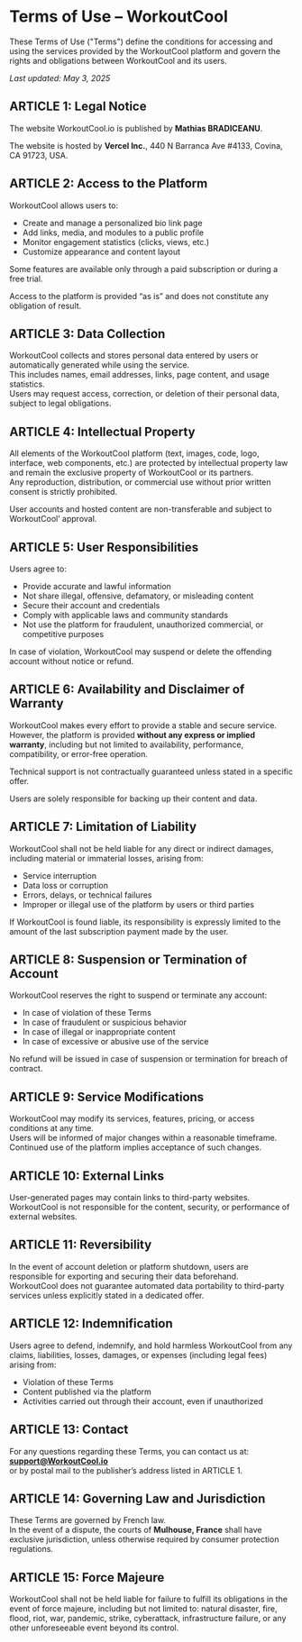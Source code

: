 # Terms of Use – WorkoutCool

These Terms of Use ("Terms") define the conditions for accessing and using the services provided by the WorkoutCool platform and govern the rights and obligations between WorkoutCool and its users.

_Last updated: May 3, 2025_

## ARTICLE 1: Legal Notice

The website WorkoutCool.io is published by **Mathias BRADICEANU**.

The website is hosted by **Vercel Inc.**, 440 N Barranca Ave #4133, Covina, CA 91723, USA.

## ARTICLE 2: Access to the Platform

WorkoutCool allows users to:

- Create and manage a personalized bio link page  
- Add links, media, and modules to a public profile  
- Monitor engagement statistics (clicks, views, etc.)  
- Customize appearance and content layout

Some features are available only through a paid subscription or during a free trial.

Access to the platform is provided “as is” and does not constitute any obligation of result.

## ARTICLE 3: Data Collection

WorkoutCool collects and stores personal data entered by users or automatically generated while using the service.  
This includes names, email addresses, links, page content, and usage statistics.  
Users may request access, correction, or deletion of their personal data, subject to legal obligations.

## ARTICLE 4: Intellectual Property

All elements of the WorkoutCool platform (text, images, code, logo, interface, web components, etc.) are protected by intellectual property law and remain the exclusive property of WorkoutCool or its partners.  
Any reproduction, distribution, or commercial use without prior written consent is strictly prohibited.

User accounts and hosted content are non-transferable and subject to WorkoutCool’ approval.

## ARTICLE 5: User Responsibilities

Users agree to:

- Provide accurate and lawful information  
- Not share illegal, offensive, defamatory, or misleading content  
- Secure their account and credentials  
- Comply with applicable laws and community standards  
- Not use the platform for fraudulent, unauthorized commercial, or competitive purposes

In case of violation, WorkoutCool may suspend or delete the offending account without notice or refund.

## ARTICLE 6: Availability and Disclaimer of Warranty

WorkoutCool makes every effort to provide a stable and secure service.  
However, the platform is provided **without any express or implied warranty**, including but not limited to availability, performance, compatibility, or error-free operation.

Technical support is not contractually guaranteed unless stated in a specific offer.

Users are solely responsible for backing up their content and data.

## ARTICLE 7: Limitation of Liability

WorkoutCool shall not be held liable for any direct or indirect damages, including material or immaterial losses, arising from:

- Service interruption  
- Data loss or corruption  
- Errors, delays, or technical failures  
- Improper or illegal use of the platform by users or third parties

If WorkoutCool is found liable, its responsibility is expressly limited to the amount of the last subscription payment made by the user.

## ARTICLE 8: Suspension or Termination of Account

WorkoutCool reserves the right to suspend or terminate any account:

- In case of violation of these Terms  
- In case of fraudulent or suspicious behavior  
- In case of illegal or inappropriate content  
- In case of excessive or abusive use of the service

No refund will be issued in case of suspension or termination for breach of contract.

## ARTICLE 9: Service Modifications

WorkoutCool may modify its services, features, pricing, or access conditions at any time.  
Users will be informed of major changes within a reasonable timeframe.  
Continued use of the platform implies acceptance of such changes.

## ARTICLE 10: External Links

User-generated pages may contain links to third-party websites.  
WorkoutCool is not responsible for the content, security, or performance of external websites.

## ARTICLE 11: Reversibility

In the event of account deletion or platform shutdown, users are responsible for exporting and securing their data beforehand.  
WorkoutCool does not guarantee automated data portability to third-party services unless explicitly stated in a dedicated offer.

## ARTICLE 12: Indemnification

Users agree to defend, indemnify, and hold harmless WorkoutCool from any claims, liabilities, losses, damages, or expenses (including legal fees) arising from:

- Violation of these Terms  
- Content published via the platform  
- Activities carried out through their account, even if unauthorized

## ARTICLE 13: Contact

For any questions regarding these Terms, you can contact us at:  
**[support@WorkoutCool.io](mailto:support@WorkoutCool.io)**  
or by postal mail to the publisher’s address listed in ARTICLE 1.

## ARTICLE 14: Governing Law and Jurisdiction

These Terms are governed by French law.  
In the event of a dispute, the courts of **Mulhouse, France** shall have exclusive jurisdiction, unless otherwise required by consumer protection regulations.

## ARTICLE 15: Force Majeure

WorkoutCool shall not be held liable for failure to fulfill its obligations in the event of force majeure, including but not limited to: natural disaster, fire, flood, riot, war, pandemic, strike, cyberattack, infrastructure failure, or any other unforeseeable event beyond its control.
